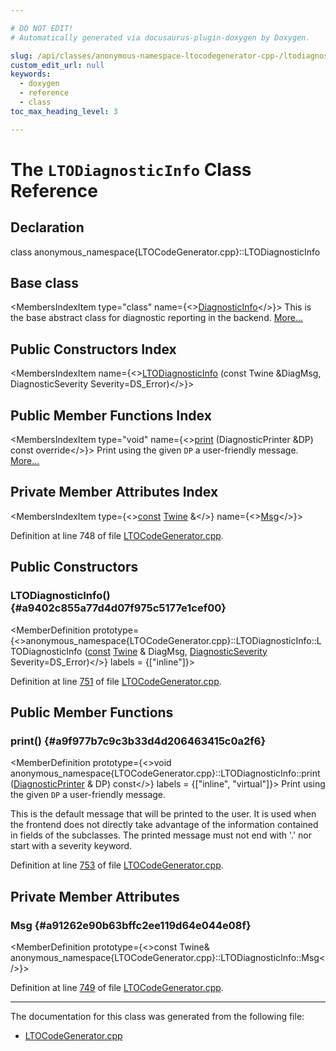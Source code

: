```yaml
---

# DO NOT EDIT!
# Automatically generated via docusaurus-plugin-doxygen by Doxygen.

slug: /api/classes/anonymous-namespace-ltocodegenerator-cpp-/ltodiagnosticinfo
custom_edit_url: null
keywords:
  - doxygen
  - reference
  - class
toc_max_heading_level: 3

---
```





# The `LTODiagnosticInfo` Class Reference

<DoxygenPage pluginConfig={pluginConfig}>



## Declaration

<CodeBlock>class anonymous_namespace{LTOCodeGenerator.cpp}::LTODiagnosticInfo</CodeBlock>

## Base class

<MembersIndex>

<MembersIndexItem
  type="class"
  name={<><a href="/docs/api/classes/llvm/diagnosticinfo">DiagnosticInfo</a></>}>
This is the base abstract class for diagnostic reporting in the backend. <a href="/docs/api/classes/llvm/diagnosticinfo/#details">More...</a>
</MembersIndexItem>

</MembersIndex>

## Public Constructors Index

<MembersIndex>

<MembersIndexItem
  name={<><a href="#a9402c855a77d4d07f975c5177e1cef00">LTODiagnosticInfo</a> (const Twine &amp;DiagMsg, DiagnosticSeverity Severity=DS&#95;Error)</>}>
</MembersIndexItem>

</MembersIndex>

## Public Member Functions Index

<MembersIndex>

<MembersIndexItem
  type="void"
  name={<><a href="#a9f977b7c9c3b33d4d206463415c0a2f6">print</a> (DiagnosticPrinter &amp;DP) const override</>}>
Print using the given <code>DP</code> a user-friendly message. <a href="#a9f977b7c9c3b33d4d206463415c0a2f6">More...</a>
</MembersIndexItem>

</MembersIndex>

## Private Member Attributes Index

<MembersIndex>

<MembersIndexItem
  type={<><a href="/docs/api/files/lib/lib/target/lib/target/aarch64/aarch64promoteconstant-cpp/#a90f8350fecae261c25be85d38b451bff">const</a> <a href="/docs/api/classes/llvm/twine">Twine</a> &amp;</>}
  name={<><a href="#a91262e90b63bffc2ee119d64e044e08f">Msg</a></>}>
</MembersIndexItem>

</MembersIndex>


Definition at line 748 of file <a href="/docs/api/files/lib/lib/lto/ltocodegenerator-cpp">LTOCodeGenerator.cpp</a>.

<SectionDefinition>

## Public Constructors

### LTODiagnosticInfo() {#a9402c855a77d4d07f975c5177e1cef00}

<MemberDefinition
  prototype={<>anonymous&#95;namespace&#123;LTOCodeGenerator.cpp&#125;::LTODiagnosticInfo::LTODiagnosticInfo (<a href="/docs/api/files/lib/lib/target/lib/target/aarch64/aarch64promoteconstant-cpp/#a90f8350fecae261c25be85d38b451bff">const</a> <a href="/docs/api/classes/llvm/twine">Twine</a> &amp; DiagMsg, <a href="/docs/api/namespaces/llvm/#abfcab32516704f11d146c757f402ad5c">DiagnosticSeverity</a> Severity=DS&#95;Error)</>}
  labels = {["inline"]}>

Definition at line <a href="/docs/api/files/lib/lib/lto/ltocodegenerator-cpp/#l00751">751</a> of file <a href="/docs/api/files/lib/lib/lto/ltocodegenerator-cpp">LTOCodeGenerator.cpp</a>.
</MemberDefinition>

</SectionDefinition>

<SectionDefinition>

## Public Member Functions

### print() {#a9f977b7c9c3b33d4d206463415c0a2f6}

<MemberDefinition
  prototype={<>void anonymous&#95;namespace&#123;LTOCodeGenerator.cpp&#125;::LTODiagnosticInfo::print (<a href="/docs/api/classes/llvm/diagnosticprinter">DiagnosticPrinter</a> &amp; DP) const</>}
  labels = {["inline", "virtual"]}>
Print using the given <code>DP</code> a user-friendly message.

This is the default message that will be printed to the user. It is used when the frontend does not directly take advantage of the information contained in fields of the subclasses. The printed message must not end with &#39;.&#39; nor start with a severity keyword.

Definition at line <a href="/docs/api/files/lib/lib/lto/ltocodegenerator-cpp/#l00753">753</a> of file <a href="/docs/api/files/lib/lib/lto/ltocodegenerator-cpp">LTOCodeGenerator.cpp</a>.
</MemberDefinition>

</SectionDefinition>

<SectionDefinition>

## Private Member Attributes

### Msg {#a91262e90b63bffc2ee119d64e044e08f}

<MemberDefinition
  prototype={<>const Twine&amp; anonymous&#95;namespace&#123;LTOCodeGenerator.cpp&#125;::LTODiagnosticInfo::Msg</>}>

Definition at line <a href="/docs/api/files/lib/lib/lto/ltocodegenerator-cpp/#l00749">749</a> of file <a href="/docs/api/files/lib/lib/lto/ltocodegenerator-cpp">LTOCodeGenerator.cpp</a>.
</MemberDefinition>

</SectionDefinition>

<hr/>

The documentation for this class was generated from the following file:

<ul>
<li><a href="/docs/api/files/lib/lib/lto/ltocodegenerator-cpp">LTOCodeGenerator.cpp</a></li>
</ul>

</DoxygenPage>
